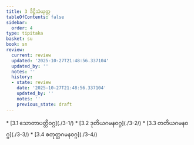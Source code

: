 ```yaml
---
title: 3 ဒိဋ္ဌိသံယုတ္တ
tableOfContents: false
sidebar:
  order: 4
type: tipitaka
basket: su
book: sn
review:
  current: review
  updated: '2025-10-27T21:48:56.337104'
  updated_by: ''
  notes: ''
  history:
  - state: review
    date: '2025-10-27T21:48:56.337104'
    updated_by: ''
    notes: ''
    previous_state: draft
---
```



<ReviewStatus review={frontmatter.review} showDetails={true} />

<HypothesisAnnotation frontmatter={frontmatter} />

<DynamicBreadcrumb />



<TableOfContents book="sn" section="3">
* [3.1 သောတာပတ္တိဝဂ္ဂ](./3-1/)
* [3.2 ဒုတိယဂမနဝဂ္ဂ](./3-2/)
* [3.3 တတိယဂမနဝဂ္ဂ](./3-3/)
* [3.4 စတုတ္ထဂမနဝဂ္ဂ](./3-4/)
</TableOfContents>
